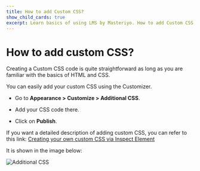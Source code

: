 ---
title: How to add Custom CSS?
show_child_cards: true
excerpt: Learn basics of using LMS by Masteriyo. How to add Custom CSS,
---

# How to add custom CSS?

Creating a Custom CSS code is quite straightforward as long as you are familiar with the basics of HTML and CSS.

You can easily add your custom CSS using the Customizer.

- Go to **Appearance > Customize > Additional CSS**.

- Add your CSS code there.

- Click on **Publish**.

If you want a detailed description of adding custom CSS, you can refer to this link:
[Creating your own custom CSS via Inspect Element](https://docs.themegrill.com/knowledgebase/creating-your-own-custom-css-via-inspect-element)

It is shown in the image below:

![Additional CSS](https://user-images.githubusercontent.com/109593521/183601697-f962f8d9-5174-4e1f-8870-640f27ccbdf5.png)
